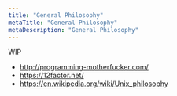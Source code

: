 ```yaml
---
title: "General Philosophy"
metaTitle: "General Philosophy"
metaDescription: "General Philosophy"
---
```


WIP

 - http://programming-motherfucker.com/
 - https://12factor.net/
 - https://en.wikipedia.org/wiki/Unix_philosophy
 